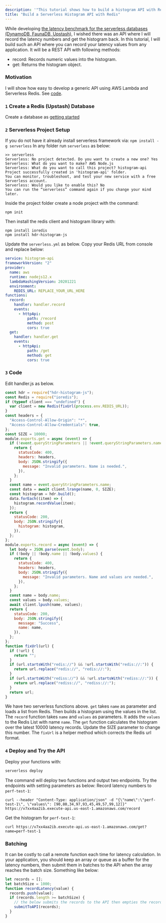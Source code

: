 ```yaml
---
description: '"This tutorial shows how to build a histogram API with Redis."'
title: "Build a Serverless Histogram API with Redis"
---
```

While developing
[the latency benchmark for the serverless databases (DynamoDB, FaunaDB, Upstash)](https://blog.upstash.com/latency-comparison),
I wished there was an API where I will record the latency numbers and get the
histogram back. In this tutorial, I will build such an API where you can record
your latency values from any application. It will be a REST API with following
methods:
- record: Records numeric values into the histogram.
- get: Returns the histogram object.
### Motivation
I will show how easy to develop a generic API using AWS Lambda and Serverless
Redis.
See [code](https://github.com/upstash/examples/tree/master/examples/histogram-api).
### `1` Create a Redis (Upstash) Database
Create a database as [getting started](../overall/getstarted)
### `2` Serverless Project Setup
If you do not have it already install serverless framework via:
`npm install -g serverless`
In any folder run `serverless` as below:
```text
>> serverless
Serverless: No project detected. Do you want to create a new one? Yes
Serverless: What do you want to make? AWS Node.js
Serverless: What do you want to call this project? histogram-api
Project successfully created in 'histogram-api' folder.
You can monitor, troubleshoot, and test your new service with a free Serverless account.
Serverless: Would you like to enable this? No
You can run the “serverless” command again if you change your mind later.
```
Inside the project folder create a node project with the command:
```
npm init
```
Then install the redis client and histogram library with:
```
npm install ioredis
npm install hdr-histogram-js
```
Update the `serverless.yml` as below. Copy your Redis URL from console and
replace below:
```yaml
service: histogram-api
frameworkVersion: "2"
provider:
  name: aws
  runtime: nodejs12.x
  lambdaHashingVersion: 20201221
  environment:
    REDIS_URL: REPLACE_YOUR_URL_HERE
functions:
  record:
    handler: handler.record
    events:
      - httpApi:
          path: /record
          method: post
          cors: true
  get:
    handler: handler.get
    events:
      - httpApi:
          path: /get
          method: get
          cors: true
```
### `3` Code
Edit handler.js as below.
```javascript
const hdr = require("hdr-histogram-js");
const Redis = require("ioredis");
if (typeof client === "undefined") {
  var client = new Redis(fixUrl(process.env.REDIS_URL));
}
const headers = {
  "Access-Control-Allow-Origin": "*",
  "Access-Control-Allow-Credentials": true,
};
const SIZE = 10000;
module.exports.get = async (event) => {
  if (!event.queryStringParameters || !event.queryStringParameters.name) {
    return {
      statusCode: 400,
      headers: headers,
      body: JSON.stringify({
        message: "Invalid parameters. Name is needed.",
      }),
    };
  }
  const name = event.queryStringParameters.name;
  const data = await client.lrange(name, 0, SIZE);
  const histogram = hdr.build();
  data.forEach((item) => {
    histogram.recordValue(item);
  });
  return {
    statusCode: 200,
    body: JSON.stringify({
      histogram: histogram,
    }),
  };
};
module.exports.record = async (event) => {
  let body = JSON.parse(event.body);
  if (!body || !body.name || !body.values) {
    return {
      statusCode: 400,
      headers: headers,
      body: JSON.stringify({
        message: "Invalid parameters. Name and values are needed.",
      }),
    };
  }
  const name = body.name;
  const values = body.values;
  await client.lpush(name, values);
  return {
    statusCode: 200,
    body: JSON.stringify({
      message: "Success",
      name: name,
    }),
  };
};
function fixUrl(url) {
  if (!url) {
    return "";
  }
  if (url.startsWith("redis://") && !url.startsWith("redis://:")) {
    return url.replace("redis://", "redis://:");
  }
  if (url.startsWith("rediss://") && !url.startsWith("rediss://:")) {
    return url.replace("rediss://", "rediss://:");
  }
  return url;
}
```
We have two serverless functions above. `get` takes `name` as parameter and
loads a list from Redis. Then builds a histogram using the values in the list.
The `record` function takes `name` and `values` as parameters. It adds the
`values` to the Redis List with name `name`.
The `get` function calculates the histogram over the latest 10000 latency
records. Update the SIZE parameter to change this number.
The `fixUrl` is a helper method which corrects the Redis url format.
### `4` Deploy and Try the API
Deploy your functions with:
```bash
serverless deploy
```
The command will deploy two functions and output two endpoints. Try the
endpoints with setting parameters as below:
Record latency numbers to `perf-test-1`:
```shell
curl --header "Content-Type: application/json" -d "{\"name\":\"perf-test-1\", \"values\": [90,80,34,97,93,45,49,57,99,12]}" https://v7xx4aa2ib.execute-api.us-east-1.amazonaws.com/record
```
Get the histogram for `perf-test-1`:
```shell
curl https://v7xx4aa2ib.execute-api.us-east-1.amazonaws.com/get?name=perf-test-1
```
### Batching
It can be costly to call a remote function each time for latency calculation. In
your application, you should keep an array or queue as a buffer for the latency
numbers, then submit them in batches to the API when the array reaches the batch
size. Something like below:
```javascript
let records = [];
let batchSize = 1000;
function recordLatency(value) {
  records.push(value);
  if (records.length >= batchSize) {
    // the below submits the records to the API then empties the records array.
    submitToAPI(records);
  }
}
```